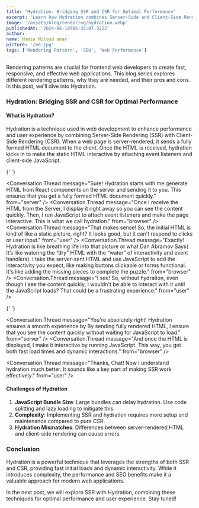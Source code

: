 ```yaml
---
title: 'Hydration: Bridging SSR and CSR for Optimal Performance'
excerpt: 'Learn how Hydration combines Server-Side and Client-Side Rendering for fast, interactive, and SEO-friendly web applications.'
image: '/assets/blog/rendering/hydration.webp'
publishedAt: '2024-06-18T05:35:07.322Z'
author:
name: Hamza Miloud amar
picture: '/me.jpg'
tags: ['Rendering Pattern', 'SEO', 'Web Performance']
---
```


Rendering patterns are crucial for frontend web developers to create fast, responsive, and effective web applications. This blog series explores different rendering patterns, why they are needed, and their pros and cons. In this post, we'll dive into Hydration.

### Hydration: Bridging SSR and CSR for Optimal Performance

#### What is Hydration?

Hydration is a technique used in web development to enhance performance and user experience by combining Server-Side Rendering (SSR) with Client-Side Rendering (CSR). When a web page is server-rendered, it sends a fully formed HTML document to the client. Once the HTML is received, hydration kicks in to make the static HTML interactive by attaching event listeners and client-side JavaScript.

<Conversation>
  <Conversation.Thread
    message="Hey Chat, I'm  attempting to understand the concept of Server-Side Rendering(SSR), I encountered the term 'hydration' within the context of SSR. Could you explain what hydration is?"
    from="user"
  />

{' '}

<Conversation.Thread
  message="Sure! Hydration starts with me generate HTML from React components on the server and sending it to you. This ensures that you get a fully formed HTML document quickly."
  from="server"
/>
<Conversation.Thread
  message="Once I receive the HTML from the Server, I display it right away so you can see the content quickly. Then, I run JavaScript to attach event listeners and make the page interactive. This is what we call hydration."
  from="browser"
/>
<Conversation.Thread
  message="That makes sense! So, the initial HTML is kind of like a static picture, right? It looks good, but it can't respond to clicks or user input."
  from="user"
/>
<Conversation.Thread
  message="Exactly! Hydration is like breathing life into that picture or what Dan Abramov Says( It’s like watering the “dry” HTML with the “water” of interactivity and event handlers). I take the server-sent HTML and use JavaScript to add the interactivity you expect, like making buttons clickable or forms functional. It's like adding the missing pieces to complete the puzzle."
  from="browser"
/>
<Conversation.Thread
  message="I see! So, without hydration, even though I see the content quickly, I wouldn't be able to interact with it until the JavaScript loads? That could be a frustrating experience."
  from="user"
/>

{' '}

<Conversation.Thread
  message="You're absolutely right! Hydration ensures a smooth experience by By sending fully rendered HTML, I ensure that you see the content quickly without waiting for JavaScript to load."
  from="server"
/>
<Conversation.Thread
  message="And once the HTML is displayed, I make it interactive by running JavaScript. This way, you get both fast load times and dynamic interactions."
  from="browser"
/>

<Conversation.Thread
message="Thanks, Chat! Now I understand hydration much better. It sounds like a key part of making SSR work effectively."
from="user"
/>
</Conversation>

#### Challenges of Hydration

1. **JavaScript Bundle Size**: Large bundles can delay hydration. Use code splitting and lazy loading to mitigate this.
2. **Complexity**: Implementing SSR and hydration requires more setup and maintenance compared to pure CSR.
3. **Hydration Mismatches**: Differences between server-rendered HTML and client-side rendering can cause errors.

### Conclusion

Hydration is a powerful technique that leverages the strengths of both SSR and CSR, providing fast initial loads and dynamic interactivity. While it introduces complexity, the performance and SEO benefits make it a valuable approach for modern web applications.

In the next post, we will explore SSR with Hydration, combining these techniques for optimal performance and user experience. Stay tuned!
